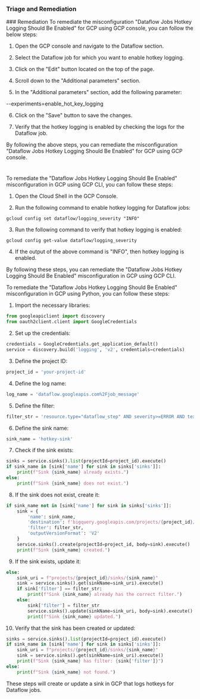 
### Triage and Remediation
<Tabs>
<Tab title='Remediation'>
### Remediation

<AccordionGroup>
<Accordion title='Using Console' defaultOpen='true'>
To remediate the misconfiguration "Dataflow Jobs Hotkey Logging Should Be Enabled" for GCP using GCP console, you can follow the below steps:

1. Open the GCP console and navigate to the Dataflow section.

2. Select the Dataflow job for which you want to enable hotkey logging.

3. Click on the "Edit" button located on the top of the page.

4. Scroll down to the "Additional parameters" section.

5. In the "Additional parameters" section, add the following parameter:

--experiments=enable_hot_key_logging

6. Click on the "Save" button to save the changes.

7. Verify that the hotkey logging is enabled by checking the logs for the Dataflow job.

By following the above steps, you can remediate the misconfiguration "Dataflow Jobs Hotkey Logging Should Be Enabled" for GCP using GCP console.

#
</Accordion>

<Accordion title='Using CLI'>
To remediate the "Dataflow Jobs Hotkey Logging Should Be Enabled" misconfiguration in GCP using GCP CLI, you can follow these steps:

1. Open the Cloud Shell in the GCP Console.

2. Run the following command to enable hotkey logging for Dataflow jobs:
```
gcloud config set dataflow/logging_severity "INFO"
```

3. Run the following command to verify that hotkey logging is enabled:
```
gcloud config get-value dataflow/logging_severity
```

4. If the output of the above command is "INFO", then hotkey logging is enabled.

By following these steps, you can remediate the "Dataflow Jobs Hotkey Logging Should Be Enabled" misconfiguration in GCP using GCP CLI.
</Accordion>

<Accordion title='Using Python'>
To remediate the "Dataflow Jobs Hotkey Logging Should Be Enabled" misconfiguration in GCP using Python, you can follow these steps:

1. Import the necessary libraries:

```python
from googleapiclient import discovery
from oauth2client.client import GoogleCredentials
```

2. Set up the credentials:

```python
credentials = GoogleCredentials.get_application_default()
service = discovery.build('logging', 'v2', credentials=credentials)
```

3. Define the project ID:

```python
project_id = 'your-project-id'
```

4. Define the log name:

```python
log_name = 'dataflow.googleapis.com%2Fjob_message'
```

5. Define the filter:

```python
filter_str = 'resource.type="dataflow_step" AND severity>=ERROR AND textPayload:"hotkey"'
```

6. Define the sink name:

```python
sink_name = 'hotkey-sink'
```

7. Check if the sink exists:

```python
sinks = service.sinks().list(projectId=project_id).execute()
if sink_name in [sink['name'] for sink in sinks['sinks']]:
    print(f"Sink {sink_name} already exists.")
else:
    print(f"Sink {sink_name} does not exist.")
```

8. If the sink does not exist, create it:

```python
if sink_name not in [sink['name'] for sink in sinks['sinks']]:
    sink = {
        'name': sink_name,
        'destination': f'bigquery.googleapis.com/projects/{project_id}/datasets/hotkey_sink',
        'filter': filter_str,
        'outputVersionFormat': 'V2'
    }
    service.sinks().create(projectId=project_id, body=sink).execute()
    print(f"Sink {sink_name} created.")
```

9. If the sink exists, update it:

```python
else:
    sink_uri = f"projects/{project_id}/sinks/{sink_name}"
    sink = service.sinks().get(sinkName=sink_uri).execute()
    if sink['filter'] == filter_str:
        print(f"Sink {sink_name} already has the correct filter.")
    else:
        sink['filter'] = filter_str
        service.sinks().update(sinkName=sink_uri, body=sink).execute()
        print(f"Sink {sink_name} updated.")
```

10. Verify that the sink has been created or updated:

```python
sinks = service.sinks().list(projectId=project_id).execute()
if sink_name in [sink['name'] for sink in sinks['sinks']]:
    sink_uri = f"projects/{project_id}/sinks/{sink_name}"
    sink = service.sinks().get(sinkName=sink_uri).execute()
    print(f"Sink {sink_name} has filter: {sink['filter']}")
else:
    print(f"Sink {sink_name} not found.")
```

These steps will create or update a sink in GCP that logs hotkeys for Dataflow jobs.
</Accordion>

</AccordionGroup>
</Tab>
</Tabs>
